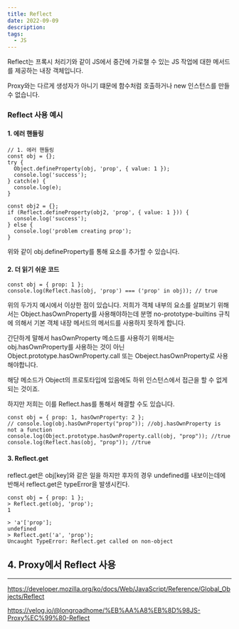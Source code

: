 ```yaml
---
title: Reflect
date: 2022-09-09
description:
tags:
  - JS
---
```


Reflect는 프록시 처리기와 같이 JS에서 중간에 가로챌 수 있는 JS 작업에 대한 메서드를 제공하는
내장 객체입니다.

Proxy와는 다르게 생성자가 아니기 떄문에 함수처럼 호출하거나 new 인스턴스를
만들 수 없습니다.

### Reflect 사용 예시

#### 1. 에러 핸들링

```
// 1. 에러 핸들링
const obj = {};
try {
  Object.defineProperty(obj, 'prop', { value: 1 });
  console.log('success');
} catch(e) {
  console.log(e);
}

const obj2 = {};
if (Reflect.defineProperty(obj2, 'prop', { value: 1 })) {
  console.log('success');
} else {
  console.log('problem creating prop');
}
```

위와 같이 obj.defineProperty를 통해 요소를 추가할 수 있습니다.

#### 2. 더 읽기 쉬운 코드

```
const obj = { prop: 1 };
console.log(Reflect.has(obj, 'prop') === ('prop' in obj)); // true
```

위의 두가지 예시에서 이상한 점이 있습니다.
저희가 객체 내부의 요소를 살펴보기 위해서는 Object.hasOwnProperty를 사용해야하는데
분명 no-prototype-builtins 규칙에 의해서
기본 객체 내장 메서드의 메서드를 사용하지 못하게 합니다.

간단하게 말해서 hasOwnProperty 메소드를 사용하기 위해서는
obj.hasOwnProperty를 사용하는 것이 아닌 Object.prototype.hasOwnProperty.call
또는 Obeject.hasOwnProperty로 사용해야합니다.

해당 메소드가 Object의 프로토타입에 있음에도 하위 인스턴스에서 접근을 할 수 없게 되는 것이죠.

하지만 저희는 이를 Reflect.has를 통해서 해결할 수도 있습니다.

```
const obj = { prop: 1, hasOwnProperty: 2 };
// console.log(obj.hasOwnProperty("prop")); //obj.hasOwnProperty is not a function
console.log(Object.prototype.hasOwnProperty.call(obj, "prop")); //true
console.log(Reflect.has(obj, "prop")); //true
```

#### 3. Reflect.get

reflect.get은 obj[key]와 같은 일을 하지만 후자의 경우 undefined를 내보이는데에 반해서
reflect.get은 typeError을 발생시킨다.

```
const obj = { prop: 1 };
> Reflect.get(obj, 'prop');
1

> 'a'['prop'];
undefined
> Reflect.get('a', 'prop');
Uncaught TypeError: Reflect.get called on non-object
```

## 4. Proxy에서 Reflect 사용

---

https://developer.mozilla.org/ko/docs/Web/JavaScript/Reference/Global_Objects/Reflect

https://velog.io/@longroadhome/%EB%AA%A8%EB%8D%98JS-Proxy%EC%99%80-Reflect
